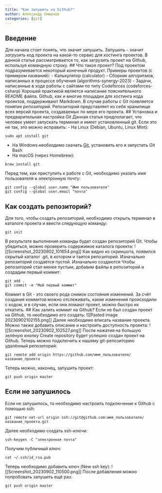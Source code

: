 ```yaml
---
title: "Как запушить на Github?"
author: Александр Смирнов
categories: [git]
---
```


## Введение
Для начала стоит понять, что значит запушить. Запушить - значит *загрузить* код проекта на какой-то сервис для хостинга проектов. В данной статье рассматривается то, как загрузить проект на Github, используя командную строку.
## Что такое проект?
Под проектом подразумевается некоторый конечный продукт. Примеры проектов (с примером названий):
- Калькулятор (calculator)
- Сборник алгоритмов, написанных в процессе обучения (algorithms-synergy-2023)
- Задачи, написанные в ходе работы с сайтами по типу Codeforces (codeforces-csharp)
Хорошей практикой является написание пояснительного README файла. Github, как и многие площадки для хостинга кода проектов, поддерживают Markdown.
В случае работы с Git появляется понятие *репозиторий*. Репозиторий представляет из себя хранилище всех версий проекта, создаваемых по мере его проекта.
## Установка и предварительная настройка Git
Данная статья предполагает, что человек умеет запускать терминал и имеет установленный git. Если это не так, это можно исправить:
- На Linux (Debian, Ubuntu, Linux Mint):
```
sudo apt install git
```
- На Windows необходимо скачать [Git](https://git-scm.com/download/win), установить его и запустить Git Bash
- На macOS (через Homebrew):
```
brew install git
```
Перед тем, как приступить к работе с Git, необходимо указать имя пользователя и электронную почту:
```
git config --global user.name "Имя пользователя"
git config --global user.email "почта"
```
## Как создать репозиторий?
Для того, чтобы создать репозиторий, необходимо открыть терминал в каталоге проекта и ввести следующую команду:
```
git init
```
В результате выполнения команды будет создан репозиторий Git. Чтобы убедиться, можно проверить содержимое каталога проекта:
![[Screenshot_20230902_101654.png]]
Как видно из скриншота, появился скрытый каталог .git, в котором и таится репозиторий.
Изначально репозиторий создаётся пустой. Изначально создаются  Чтобы репозиторий стал менее пустым, добавим файлы в репозиторий и создадим первый коммит:
```
git add .
git commit -m "Мой первый коммит"
```
Коммит в Git - это своего рода снимок состояния изменений. За счёт создания коммитов можно отслеживать, какие изменения происходили с кодом, и в случае, если они ломают проект, можно быстро их откатить.
## Как залить коммит на Github?
Если не был создан проект на Github, то необходимо его создать:
![[Pasted image 20230902102155.png]]
Далее необходимо вписать название проекта. Можно также добавить описание и настроить доступность проекта:
![[Screenshot_20230902_102527.png]]
После нажатия на большую зелёную кнопку Create repository будет успешно создан проект на Github. Теперь можно подключить к нашему git-репозиторию удалённый репозиторий:
```
git remote add origin https://github.com/имя_пользователя/название_проекта
```
Теперь можно, наконец, запушить проект:
```
git push origin master
```
## Если не запушилось
Если не запушилось, то необходимо настроить подключение к Github с помощью ssh:
```
git remote set-url origin ssh://git@github.com:имя_пользователя/название_проекта.git
```
Далее необходимо создать ssh-ключи:
```
ssh-keygen -C "электронная почта"
```
Получим публичный ключ:
```
cat ~/.ssh/id_rsa.pub
```
Теперь необходимо добавить ключ (New ssh key):
![[Screenshot_20230902_110500.png]]
После добавления можно попробовать запушить ещё раз:
```
git push origin master
```

